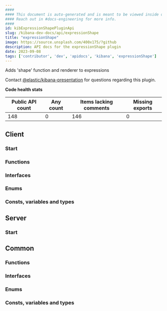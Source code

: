 ```yaml
---
####
#### This document is auto-generated and is meant to be viewed inside our experimental, new docs system.
#### Reach out in #docs-engineering for more info.
####
id: kibExpressionShapePluginApi
slug: /kibana-dev-docs/api/expressionShape
title: "expressionShape"
image: https://source.unsplash.com/400x175/?github
description: API docs for the expressionShape plugin
date: 2023-09-08
tags: ['contributor', 'dev', 'apidocs', 'kibana', 'expressionShape']
---
```


Adds 'shape' function and renderer to expressions

Contact [@elastic/kibana-presentation](https://github.com/orgs/elastic/teams/kibana-presentation) for questions regarding this plugin.

**Code health stats**

| Public API count  | Any count | Items lacking comments | Missing exports |
|-------------------|-----------|------------------------|-----------------|
| 148 | 0 | 146 | 0 |

## Client

### Start
<DocDefinitionList data={[expressionShapeObj.client.start]}/>

### Functions
<DocDefinitionList data={expressionShapeObj.client.functions}/>

### Interfaces
<DocDefinitionList data={expressionShapeObj.client.interfaces}/>

### Enums
<DocDefinitionList data={expressionShapeObj.client.enums}/>

### Consts, variables and types
<DocDefinitionList data={expressionShapeObj.client.misc}/>

## Server

### Start
<DocDefinitionList data={[expressionShapeObj.server.start]}/>

## Common

### Functions
<DocDefinitionList data={expressionShapeObj.common.functions}/>

### Interfaces
<DocDefinitionList data={expressionShapeObj.common.interfaces}/>

### Enums
<DocDefinitionList data={expressionShapeObj.common.enums}/>

### Consts, variables and types
<DocDefinitionList data={expressionShapeObj.common.misc}/>

